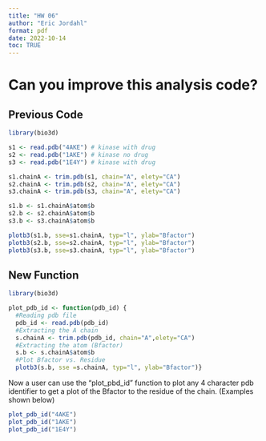 ```yaml
---
title: "HW 06"
author: "Eric Jordahl"
format: pdf
date: 2022-10-14
toc: TRUE
---
```


# Can you improve this analysis code?
## Previous Code
```r
library(bio3d)

s1 <- read.pdb("4AKE") # kinase with drug
s2 <- read.pdb("1AKE") # kinase no drug
s3 <- read.pdb("1E4Y") # kinase with drug

s1.chainA <- trim.pdb(s1, chain="A", elety="CA")
s2.chainA <- trim.pdb(s2, chain="A", elety="CA")
s3.chainA <- trim.pdb(s3, chain="A", elety="CA")

s1.b <- s1.chainA$atom$b
s2.b <- s2.chainA$atom$b
s3.b <- s3.chainA$atom$b

plotb3(s1.b, sse=s1.chainA, typ="l", ylab="Bfactor")
plotb3(s2.b, sse=s2.chainA, typ="l", ylab="Bfactor")
plotb3(s3.b, sse=s3.chainA, typ="l", ylab="Bfactor")
```

## New Function
```r
library(bio3d)

plot_pdb_id <- function(pdb_id) {
  #Reading pdb file
  pdb_id <- read.pdb(pdb_id)
  #Extracting the A chain
  s.chainA <- trim.pdb(pdb_id, chain="A",elety="CA")
  #Extracting the atom (Bfactor)
  s.b <- s.chainA$atom$b
  #Plot Bfactor vs. Residue
  plotb3(s.b, sse =s.chainA, typ="l", ylab="Bfactor")}
```
Now a user can use the "plot_pbd_id" function to plot any 4 character pdb identifier to get a plot of the Bfactor to the residue of the chain. (Examples shown below)
```r
plot_pdb_id("4AKE")
plot_pdb_id("1AKE")
plot_pdb_id("1E4Y")
```

